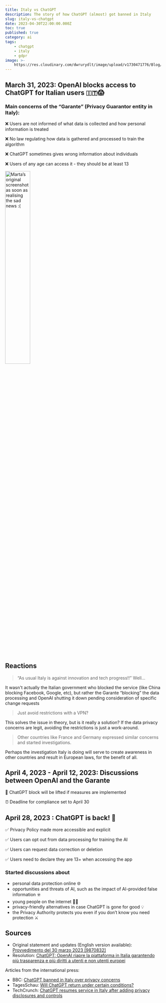 ```yaml
---
title: Italy vs ChatGPT
description: The story of how ChatGPT (almost) got banned in Italy
slug: italy-vs-chatgpt
date: 2023-04-30T22:00:00.000Z
toc: true
published: true
category: ai
tags:
    - chatgpt
    - italy
    - gdpr
image: >-
    https://res.cloudinary.com/dwrurydlt/image/upload/v1730471776/Blog/chatgpt-2-1_dqoojz.jpg
---
```


## March 31, 2023: OpenAI blocks access to ChatGPT for Italian users 🇮🇹😱

### Main concerns of the “Garante” (Privacy Guarantor entity in Italy):

❌ Users are not informed of what data is collected and how personal information is treated

❌ No law regulating how data is gathered and processed to train the algorithm

❌ ChatGPT sometimes gives wrong information about individuals

❌ Users of any age can access it - they should be at least 13

<img
    src='https://res.cloudinary.com/dwrurydlt/image/upload/v1715630535/Blog/Chatgpt_in5l2x.jpg'
    alt='Marta’s original screenshot as soon as realising the sad news :('
    width='40%'
    align='center'
/>

## Reactions

> “As usual Italy is against innovation and tech progress!!” Well…

It wasn't actually the Italian government who blocked the service (like China blocking Facebook, Google, etc), but rather the Garante “blocking” the data processing and OpenAI shutting it down pending consideration of specific change requests

> Just avoid restrictions with a VPN?

This solves the issue in theory, but is it really a solution? If the data privacy concerns are legit, avoiding the restrictions is just a work-around.

> Other countries like France and Germany expressed similar concerns and started investigations.

Perhaps the investigation Italy is doing will serve to create awareness in other countries and result in European laws, for the benefit of all.

## April 4, 2023 - April 12, 2023: Discussions between OpenAI and the Garante

🚀 ChatGPT block will be lifted if measures are implemented

⏰ Deadline for compliance set to April 30

## April 28, 2023 : ChatGPT is back! 🥳

✅ Privacy Policy made more accessible and explicit

✅ Users can opt out from data processing for training the AI

✅ Users can request data correction or deletion

✅ Users need to declare they are 13+ when accessing the app

### Started discussions about

- personal data protection online 🌐
- opportunities and threats of AI, such as the impact of AI-provided false information ☣️
- young people on the internet 🧒🏻
- privacy-friendly alternatives in case ChatGPT is gone for good 💡
- the Privacy Authority protects you even if you don’t know you need protection ⚔️

## Sources

- Original statement and updates (English version available): <a href="https://www.garanteprivacy.it/garante/doc.jsp?ID=9870832" target="_blank">Provvedimento del 30 marzo 2023 [9870832]</a>
- Resolution: <a href="https://www.garanteprivacy.it/web/guest/home/docweb/-/docweb-display/docweb/9881490" target="_blank">ChatGPT: OpenAI riapre la piattaforma in Italia garantendo più trasparenza e più diritti a utenti e non utenti europei</a>

Articles from the international press:

- BBC: <a href="https://www.bbc.com/news/technology-65139406" target="_blank">ChatGPT banned in Italy over privacy concerns</a>
- TagesSchau: <a href="https://www.tagesschau.de/ausland/europa/italien-rueckkehr-chatgpt-bedingungen-101.html" target="_blank">Will ChatGPT return under certain conditions?</a>
- TechCrunch: <a href="https://tcrn.ch/3oX4IUc" target="_blank">ChatGPT resumes service in Italy after adding privacy disclosures and controls</a>

